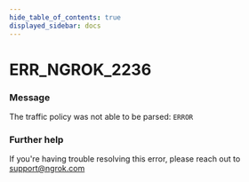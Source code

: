 ```yaml
---
hide_table_of_contents: true
displayed_sidebar: docs
---
```



# ERR_NGROK_2236

### Message

The traffic policy was not able to be parsed:
`ERROR`

<ErrorDetails error="err_ngrok_2236" />

### Further help

If you're having trouble resolving this error, please reach out to [support@ngrok.com](mailto:support@ngrok.com?subject=Help%20with%20ERR_NGROK_2236)
